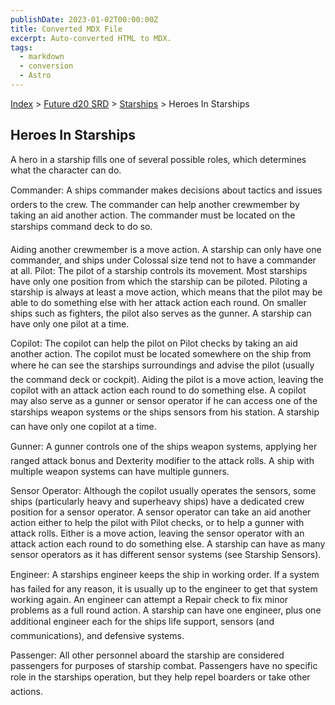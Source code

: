 ```yaml
---
publishDate: 2023-01-02T00:00:00Z
title: Converted MDX File
excerpt: Auto-converted HTML to MDX.
tags:
  - markdown
  - conversion
  - Astro
---
```






[Index](-index) > [Future d20 SRD](future-d20-srd-index) > [Starships](future-d20-srd-starships-index) > Heroes In Starships




## Heroes In Starships


A hero in a starship fills one of several possible roles, which determines what the character can do.


Commander: A ships commander makes decisions about tactics and issues orders to the crew. The commander can help another crewmember by taking an aid another action. The commander must be located on the starships command deck to do so.


Aiding another crewmember is a move action. A starship can only have one commander, and ships under Colossal size tend not to have a commander at all.
Pilot: The pilot of a starship controls its movement. Most starships have only one position from which the starship can be piloted. Piloting a starship is always at least a move action, which means that the pilot may be able to do something else with her attack action each round. On smaller ships such as fighters, the pilot also serves as the gunner. A starship can have only one pilot at a time.


Copilot: The copilot can help the pilot on Pilot checks by taking an aid another action. The copilot must be located somewhere on the ship from where he can see the starships surroundings and advise the pilot (usually the command deck or cockpit). Aiding the pilot is a move action, leaving the copilot with an attack action each round to do something else. A copilot may also serve as a gunner or sensor operator if he can access one of the starships weapon systems or the ships sensors from his station. A starship can have only one copilot at a time.


Gunner: A gunner controls one of the ships weapon systems, applying her ranged attack bonus and Dexterity modifier to the attack rolls. A ship with multiple weapon systems can have multiple gunners.


Sensor Operator: Although the copilot usually operates the sensors, some ships (particularly heavy and superheavy ships) have a dedicated crew position for a sensor operator. A sensor operator can take an aid another action either to help the pilot with Pilot checks, or to help a gunner with attack rolls. Either is a move action, leaving the sensor operator with an attack action each round to do something else. A starship can have as many sensor operators as
it has different sensor systems (see Starship Sensors).


Engineer: A starships engineer keeps the ship in working order. If a system has failed for any reason, it is usually up to the engineer to get that system working again. An engineer can attempt a Repair check to fix minor problems as a full round action. A starship can have one engineer, plus one additional engineer each for the ships life support, sensors (and communications), and defensive systems.


Passenger: All other personnel aboard the starship are considered passengers for purposes of starship combat. Passengers have no specific role in the starships operation, but they help repel boarders or take other actions.



